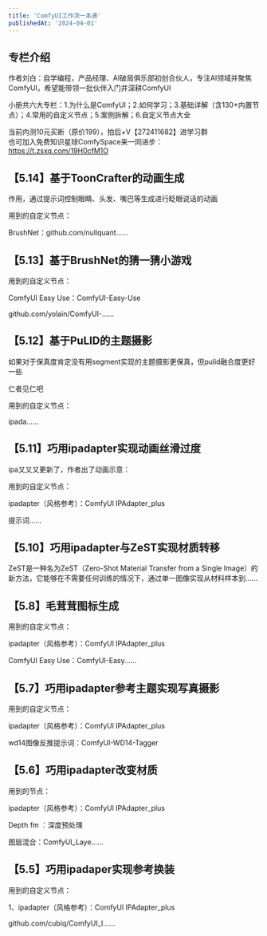 ```yaml
---
title: 'ComfyUI工作流一本通'
publishedAt: '2024-04-01'
---
```


## 专栏介绍

作者刘白：自学编程，产品经理、AI破局俱乐部初创合伙人，专注AI领域并聚焦ComfyUI，希望能带领一批伙伴入门并深耕ComfyUI  
  
小册共六大专栏：1.为什么是ComfyUI；2.如何学习；3.基础详解（含130+内置节点）；4.常用的自定义节点；5.案例拆解；6.自定义节点大全  
  
当前内测10元买断（原价199），拍后+V【272411682】进学习群  
也可加入免费知识星球ComfySpace来一同进步：https://t.zsxq.com/19H0cfM1O

## 【5.14】基于ToonCrafter的动画生成
作用，通过提示词控制眼睛、头发、嘴巴等生成进行眨眼说话的动画

用到的自定义节点：

BrushNet：github.com/nullquant......

## 【5.13】基于BrushNet的猜一猜小游戏
用到的自定义节点：

ComfyUI Easy Use：ComfyUI-Easy-Use

github.com/yolain/ComfyUI-......

## 【5.12】基于PuLID的主题摄影
如果对于保真度肯定没有用segment实现的主题摄影更保真，但pulid融合度更好一些

仁者见仁吧

用到的自定义节点：

ipada......

## 【5.11】巧用ipadapter实现动画丝滑过度
ipa又又又更新了，作者出了动画示意：

用到的自定义节点：

ipadapter（风格参考）：ComfyUl IPAdapter\_plus

提示词......

## 【5.10】巧用ipadapter与ZeST实现材质转移
ZeST是一种名为ZeST（Zero-Shot Material Transfer from a Single Image）的新方法，它能够在不需要任何训练的情况下，通过单一图像实现从材料样本到......

## 【5.8】毛茸茸图标生成
用到的自定义节点：

ipadapter（风格参考）：ComfyUl IPAdapter\_plus

ComfyUI Easy Use：ComfyUI-Easy......

## 【5.7】巧用ipadapter参考主题实现写真摄影
用到的自定义节点：

ipadapter（风格参考）：ComfyUl IPAdapter\_plus

wd14图像反推提示词：ComfyUI-WD14-Tagger

## 【5.6】巧用ipadapter改变材质
用到的节点：

ipadapter（风格参考）：ComfyUl IPAdapter\_plus

Depth fm ：深度预处理

图层混合：ComfyUI\_Laye......

## 【5.5】巧用ipadaper实现参考换装
用到的自定义节点：

1、ipadapter（风格参考）：ComfyUl IPAdapter\_plus

github.com/cubiq/ComfyUI\_I......

